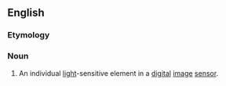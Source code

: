 ==English==

===Etymology===
{{prefix|en|photo|site}}

===Noun===
{{en-noun}}
{{wikipedia}}

# An individual [[light]]-sensitive element in a [[digital]] [[image]] [[sensor]].